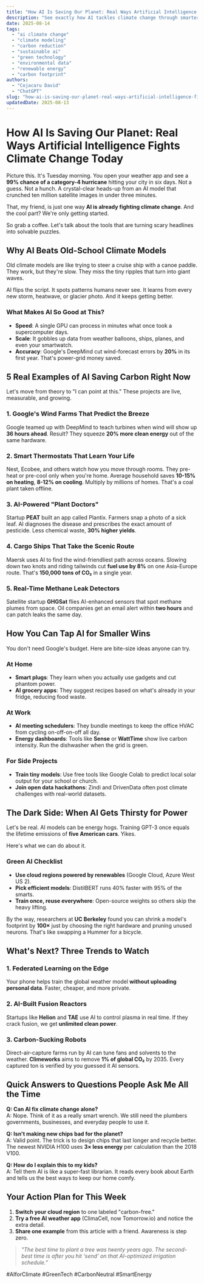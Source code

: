 ```yaml
---
title: "How AI Is Saving Our Planet: Real Ways Artificial Intelligence Fights Climate Change Today"
description: "See exactly how AI tackles climate change through smarter weather forecasts, cleaner energy grids, and real-time carbon tracking. Get practical examples you can share."
date: 2025-08-14
tags:
  - "ai climate change"
  - "climate modeling"
  - "carbon reduction"
  - "sustainable ai"
  - "green technology"
  - "environmental data"
  - "renewable energy"
  - "carbon footprint"
authors:
  - "Cojacaru David"
  - "ChatGPT"
slug: "how-ai-is-saving-our-planet-real-ways-artificial-intelligence-fights-climate-change-today"
updatedDate: 2025-08-13
---
```


# How AI Is Saving Our Planet: Real Ways Artificial Intelligence Fights Climate Change Today

Picture this. It's Tuesday morning. You open your weather app and see a **99% chance of a category-4 hurricane** hitting your city in six days. Not a guess. Not a hunch. A crystal-clear heads-up from an AI model that crunched ten million satellite images in under three minutes.

That, my friend, is just one way **AI is already fighting climate change**. And the cool part? We're only getting started.

So grab a coffee. Let's talk about the tools that are turning scary headlines into solvable puzzles.

## Why AI Beats Old-School Climate Models

Old climate models are like trying to steer a cruise ship with a canoe paddle. They work, but they're slow. They miss the tiny ripples that turn into giant waves.

AI flips the script. It spots patterns humans never see. It learns from every new storm, heatwave, or glacier photo. And it keeps getting better.

### What Makes AI So Good at This?

- **Speed**: A single GPU can process in minutes what once took a supercomputer days.  
- **Scale**: It gobbles up data from weather balloons, ships, planes, and even your smartwatch.  
- **Accuracy**: Google's DeepMind cut wind-forecast errors by **20%** in its first year. That's power-grid money saved.  

## 5 Real Examples of AI Saving Carbon Right Now

Let's move from theory to "I can point at this." These projects are live, measurable, and growing.

### 1. Google's Wind Farms That Predict the Breeze

Google teamed up with DeepMind to teach turbines when wind will show up **36 hours ahead**. Result? They squeeze **20% more clean energy** out of the same hardware.

### 2. Smart Thermostats That Learn Your Life

Nest, Ecobee, and others watch how you move through rooms. They pre-heat or pre-cool only when you're home. Average household saves **10-15% on heating**, **8-12% on cooling**. Multiply by millions of homes. That's a coal plant taken offline.

### 3. AI-Powered "Plant Doctors"

Startup **PEAT** built an app called Plantix. Farmers snap a photo of a sick leaf. AI diagnoses the disease and prescribes the exact amount of pesticide. Less chemical waste, **30% higher yields**.

### 4. Cargo Ships That Take the Scenic Route

Maersk uses AI to find the wind-friendliest path across oceans. Slowing down two knots and riding tailwinds cut **fuel use by 8%** on one Asia-Europe route. That's **150,000 tons of CO₂** in a single year.

### 5. Real-Time Methane Leak Detectors

Satellite startup **GHGSat** flies AI-enhanced sensors that spot methane plumes from space. Oil companies get an email alert within **two hours** and can patch leaks the same day.

## How You Can Tap AI for Smaller Wins

You don't need Google's budget. Here are bite-size ideas anyone can try.

### At Home

- **Smart plugs**: They learn when you actually use gadgets and cut phantom power.  
- **AI grocery apps**: They suggest recipes based on what's already in your fridge, reducing food waste.  

### At Work

- **AI meeting schedulers**: They bundle meetings to keep the office HVAC from cycling on-off-on-off all day.  
- **Energy dashboards**: Tools like **Sense** or **WattTime** show live carbon intensity. Run the dishwasher when the grid is green.

### For Side Projects

- **Train tiny models**: Use free tools like Google Colab to predict local solar output for your school or church.  
- **Join open data hackathons**: Zindi and DrivenData often post climate challenges with real-world datasets.

## The Dark Side: When AI Gets Thirsty for Power

Let's be real. AI models can be energy hogs. Training GPT-3 once equals the lifetime emissions of **five American cars**. Yikes.

Here's what we can do about it.

### Green AI Checklist

- **Use cloud regions powered by renewables** (Google Cloud, Azure West US 2).  
- **Pick efficient models**: DistilBERT runs 40% faster with 95% of the smarts.  
- **Train once, reuse everywhere**: Open-source weights so others skip the heavy lifting.  

By the way, researchers at **UC Berkeley** found you can shrink a model's footprint by **100×** just by choosing the right hardware and pruning unused neurons. That's like swapping a Hummer for a bicycle.

## What's Next? Three Trends to Watch

### 1. Federated Learning on the Edge

Your phone helps train the global weather model **without uploading personal data**. Faster, cheaper, and more private.

### 2. AI-Built Fusion Reactors

Startups like **Helion** and **TAE** use AI to control plasma in real time. If they crack fusion, we get **unlimited clean power**.

### 3. Carbon-Sucking Robots

Direct-air-capture farms run by AI can tune fans and solvents to the weather. **Climeworks** aims to remove **1% of global CO₂** by 2035. Every captured ton is verified by you guessed it AI sensors.

## Quick Answers to Questions People Ask Me All the Time

**Q: Can AI fix climate change alone?**  
A: Nope. Think of it as a really smart wrench. We still need the plumbers governments, businesses, and everyday people to use it.

**Q: Isn't making new chips bad for the planet?**  
A: Valid point. The trick is to design chips that last longer and recycle better. The newest NVIDIA H100 uses **3× less energy** per calculation than the 2018 V100.

**Q: How do I explain this to my kids?**  
A: Tell them AI is like a super-fast librarian. It reads every book about Earth and tells us the best ways to keep our home comfy.

## Your Action Plan for This Week

1. **Switch your cloud region** to one labeled "carbon-free."  
2. **Try a free AI weather app** (ClimaCell, now Tomorrow.io) and notice the extra detail.  
3. **Share one example** from this article with a friend. Awareness is step zero.

> _"The best time to plant a tree was twenty years ago. The second-best time is after you hit ‘send' on that AI-optimized irrigation schedule."_

#AIforClimate #GreenTech #CarbonNeutral #SmartEnergy
